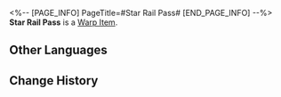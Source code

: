 <%-- [PAGE_INFO]
PageTitle=#Star Rail Pass#
[END_PAGE_INFO] --%>
{{Item Infobox
|id          = 101
|image       = Item Star Rail Pass.png{{subst:void|<!--$UPLOAD:<<SpriteOutput/ItemFigures/101.png>-<Item Star Rail Pass.png>-<Item Icons>>-->}}
|type        = Warp Item
|invCategory = Valuables
|rarity      = 5
|effect      = 
|description = Astral Express Universal Pass. Travel as far as the Star Rail stretches.
}}
{{Description|''"Map worlds, meet people, make memories."''}}
'''Star Rail Pass''' is a [[Warp Item]].

==Other Languages==
{{Other Languages
|en   = Star Rail Pass
|zhs  = 星轨通票
|zht  = 星軌通票
|ja   = 星軌チケット
|ko   = 별의 궤도 티켓
|es   = Pase de los raíles estelares
|fr   = Pass du Star Rail
|ru   = Звёздный пропуск
|th   = Star Rail Pass
|vi   = Vé Tinh Cầu
|de   = Star-Rail-Pass
|id   = Star Rail Pass
|pt   = Passe de Star Rail
}}

==Change History==
{{Change History|1.0}}